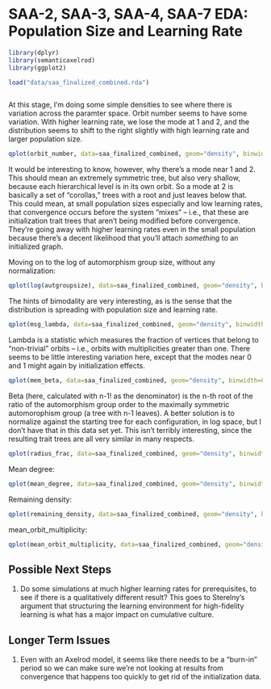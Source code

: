 # SAA-2, SAA-3, SAA-4, SAA-7 EDA:  Population Size and Learning Rate #

```r
library(dplyr)
library(semanticaxelrod)
library(ggplot2)

load("data/saa_finalized_combined.rda")



```



At this stage, I'm doing some simple densities to see where there is variation across the paramter space.  Orbit number seems to have some variation.  With higher learning rate, we lose the mode at 1 and 2, and the distribution seems to shift to the right slightly with high learning rate and larger population size.  

```r
qplot(orbit_number, data=saa_finalized_combined, geom="density", binwidth=2) + facet_grid(learning_rate ~ population_size)
```

It would be interesting to know, however, why there's a mode near 1 and 2.  This should mean an extremely symmetric tree, but also very shallow, because each hierarchical level is in its own orbit.  So a mode at 2 is basically a set of "corollas," trees with a root and just leaves below that.  This could mean, at small population sizes especially and low learning rates, that convergence occurs before the system "mixes" -- i.e., that these are initialization trait trees that aren't being modified before convergence.  They're going away with higher learning rates even in the small population because there's a decent likelihood that you'll attach *something* to an initialized graph.  

Moving on to the log of automorphism group size, without any normalization:

```r
qplot(log(autgroupsize), data=saa_finalized_combined, geom="density", binwidth=2) + facet_grid(learning_rate ~ population_size)
```

The hints of bimodality are very interesting, as is the sense that the distribution is spreading with population size and learning rate.

```r
qplot(msg_lambda, data=saa_finalized_combined, geom="density", binwidth=0.05) + facet_grid(learning_rate ~ population_size)
```

Lambda is a statistic which measures the fraction of vertices that belong to "non-trivial" orbits -- i.e., orbits with multiplicities greater than one.  There seems to be little interesting variation here, except that the modes near 0 and 1 might again by initialization effects.  

```r
qplot(mem_beta, data=saa_finalized_combined, geom="density", binwidth=0.05) + facet_grid(learning_rate ~ population_size)
```

Beta (here, calculated with n-1! as the denominator) is the n-th root of the ratio of the automorphism group order to the maximally symmetric automorophism group (a tree with n-1 leaves).  A better solution is to normalize against the starting tree for each configuration, in log space, but I don't have that in this data set yet.  This isn't terribly interesting, since the resulting trait trees are all very similar in many respects.  

```r
qplot(radius_frac, data=saa_finalized_combined, geom="density", binwidth=0.05) + facet_grid(learning_rate ~ population_size)
```

Mean degree:

```r
qplot(mean_degree, data=saa_finalized_combined, geom="density", binwidth=0.05) + facet_grid(learning_rate ~ population_size)
```

Remaining density:

```r
qplot(remaining_density, data=saa_finalized_combined, geom="density", binwidth=0.01) + facet_grid(learning_rate ~ population_size)
```


mean_orbit_multiplicity:

```r
qplot(mean_orbit_multiplicity, data=saa_finalized_combined, geom="density", binwidth=0.5) + facet_grid(learning_rate ~ population_size)
```

## Possible Next Steps ##

1.  Do some simulations at much higher learning rates for prerequisites, to see if there is a qualitatively different result?  This goes to Sterelny's argument that structuring the learning environment for high-fidelity learning is what has a major impact on cumulative culture.  


## Longer Term Issues ##

1.  Even with an Axelrod model, it seems like there needs to be a "burn-in" period so we can make sure we're not looking at results from convergence that happens too quickly to get rid of the initialization data.  